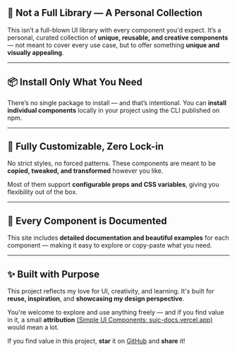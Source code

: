 ## 🧠 Not a Full Library — A Personal Collection

This isn’t a full-blown UI library with every component you'd expect. It’s a personal, curated collection of **unique, reusable, and creative components** — not meant to cover every use case, but to offer something **unique and visually appealing**.

---

## 📦 Install Only What You Need

There’s no single package to install — and that’s intentional. You can **install individual components** locally in your project using the CLI published on npm.

---

## 🎨 Fully Customizable, Zero Lock-in

No strict styles, no forced patterns. These components are meant to be **copied, tweaked, and transformed** however you like.

Most of them support **configurable props and CSS variables**, giving you flexibility out of the box.

---

## 📖 Every Component is Documented

This site includes **detailed documentation and beautiful examples** for each component — making it easy to explore or copy-paste what you need.

---

## ✨ Built with Purpose

This project reflects my love for UI, creativity, and learning. It's built for **reuse, inspiration**, and **showcasing my design perspective**.

You're welcome to explore and use anything freely — and if you find value in it, a small **attribution** [(Simple UI Components: suic-docs.vercel.app)](https://suic-docs.vercel.app) would mean a lot.

If you find value in this project, **star** it on [GitHub](https://github.com/vishnudt2004/suic-core/) and **share** it!
